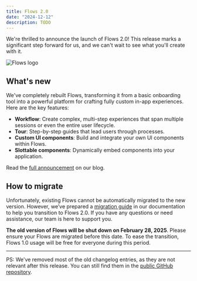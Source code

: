 ```yaml
---
title: Flows 2.0
date: "2024-12-12"
description: TODO
---
```


We're thrilled to announce the launch of Flows 2.0! This release marks a significant step forward for us, and we can't wait to see what you'll create with it.

<Image src="/images/blog/flows-2/cover.png" alt="Flows logo" width={3600} height={1884} />

## What's new

We've completely rebuilt Flows, transforming it from a basic onboarding tool into a powerful platform for crafting fully custom in-app experiences. Here are the key features:

- **Workflow**: Create complex, multi-step experiences that span multiple sessions or even the entire user lifecycle.
- **Tour**: Step-by-step guides that lead users through processes.
- **Custom UI components**: Build and integrate your own UI components within Flows.
- **Slottable components**: Dynamically embed components into your application.

Read the [full announcement](/blog/flows-v2) on our blog.

## How to migrate

Unfortunately, existing Flows cannot be automatically migrated to the new version. However, we’ve prepared a [migration guide](/docs/getting-started/flows-1-migration-guide) in our documentation to help you transition to Flows 2.0. If you have any questions or need assistance, our team is here to support you.

**The old version of Flows will be shut down on February 28, 2025**. Please ensure your Flows are migrated before this date. To ease the transition, Flows 1.0 usage will be free for everyone during this period.

---

PS: We've removed most of the old changelog entries, as they are not relevant after this release. You can still find them in the [public GitHub repository](https://github.com/RBND-studio/flows.sh/tree/db8235a4acfda87961cad2bef1f68a437908fc38/apps/web/content/releases).
